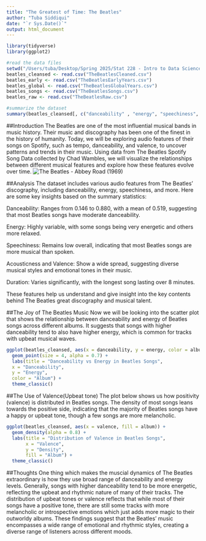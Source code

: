 ```yaml
---
title: "The Greatest of Time: The Beatles"
author: "Tuba Siddiqui"
date: "`r Sys.Date()`"
output: html_document
---
```



```r
library(tidyverse)
library(ggplot2)
```

```r
#read the data files
setwd("/Users/tuba/Desktop/Spring 2025/Stat 228 - Intro to Data Science/mini_project/archive")
beatles_cleansed <- read.csv("TheBeatlesCleaned.csv")
beatles_early <- read.csv("TheBeatlesEarlyYears.csv")
beatles_global <- read.csv("TheBeatlesGlobalYears.csv")
beatles_songs <- read.csv("TheBeatlesSongs.csv")
beatles_raw <- read.csv("TheBeatlesRaw.csv")
```

```r
#summarize the dataset
summary(beatles_cleansed[, c("danceability" , "energy", "speechiness", "acousticness","liveness", "valence", "duration_ms")])
```
##Introduction 
The Beatles are one of the most influential musical bands in music history. Their music and discography has been one of the finest in the history of humanity. Today, we will be exploring audio features of their songs on Spotify, such as tempo, danceability, and valence, to uncover patterns and trends in their music. Using data from The Beatles Spotify Song Data collected by Chad Wambles, we will visualize the relationships between different musical features and explore how these features evolve over time.
![The Beatles - Abbey Road (1969)](/Users/tuba/Downloads/THE BEATLES - Abbey Road (1969).jpg)



##Analysis
The dataset includes various audio features from The Beatles' discography, including danceability, energy, speechiness, and more. Here are some key insights based on the summary statistics:

Danceability: Ranges from 0.146 to 0.880, with a mean of 0.519, suggesting that most Beatles songs have moderate danceability.

Energy: Highly variable, with some songs being very energetic and others more relaxed.

Speechiness: Remains low overall, indicating that most Beatles songs are more musical than spoken.

Acousticness and Valence: Show a wide spread, suggesting diverse musical styles and emotional tones in their music.

Duration: Varies significantly, with the longest song lasting over 8 minutes.

These features help us understand and give insight into the key contents behind The Beatles great discography and musical talent. 




##The Joy of The Beatles Music
Now we will be looking into the scatter plot that shows the relationship between danceability and energy of Beatles songs across different albums. It suggests that songs with higher danceability tend to also have higher energy, which is common for tracks with upbeat musical waves.

```r
ggplot(beatles_cleansed, aes(x = danceability, y = energy, color = album)) + 
  geom_point(size = 4, alpha = 0.7) +
  labs(title = "Danceability vs Energy in Beatles Songs",
  x = "Danceability",
  y = "Energy",
  color = "Album") +
  theme_classic()
```



##The Use of Valence(Upbeat tone)
The plot below shows us how positivity (valence) is distributed in Beatles songs. The density of most songs leans towards the positive side, indicating that the majority of Beatles songs have a happy or upbeat tone, though a few songs are more melancholic.
```r
ggplot(beatles_cleansed, aes(x = valence, fill = album)) +
  geom_density(alpha = 0.8) +
  labs(title = "Distribution of Valence in Beatles Songs",
       x = "Valence",
       y = "Density",
       fill = "Album") +
  theme_classic()

```




##Thoughts
One thing which makes the muscial dynamics of The Beatles extraordinary is how they use broad range of danceability and energy levels. Generally, songs with higher danceability tend to be more energetic, reflecting the upbeat and rhythmic nature of many of their tracks. The distribution of upbeat tones or valence reflects that while most of their songs have a positive tone, there are still some tracks with more melancholic or introspective emotions which just adds more magic to their outworldy albums. These findings suggest that the Beatles' music encompasses a wide range of emotional and rhythmic styles, creating a diverse range of listeners across different moods.



